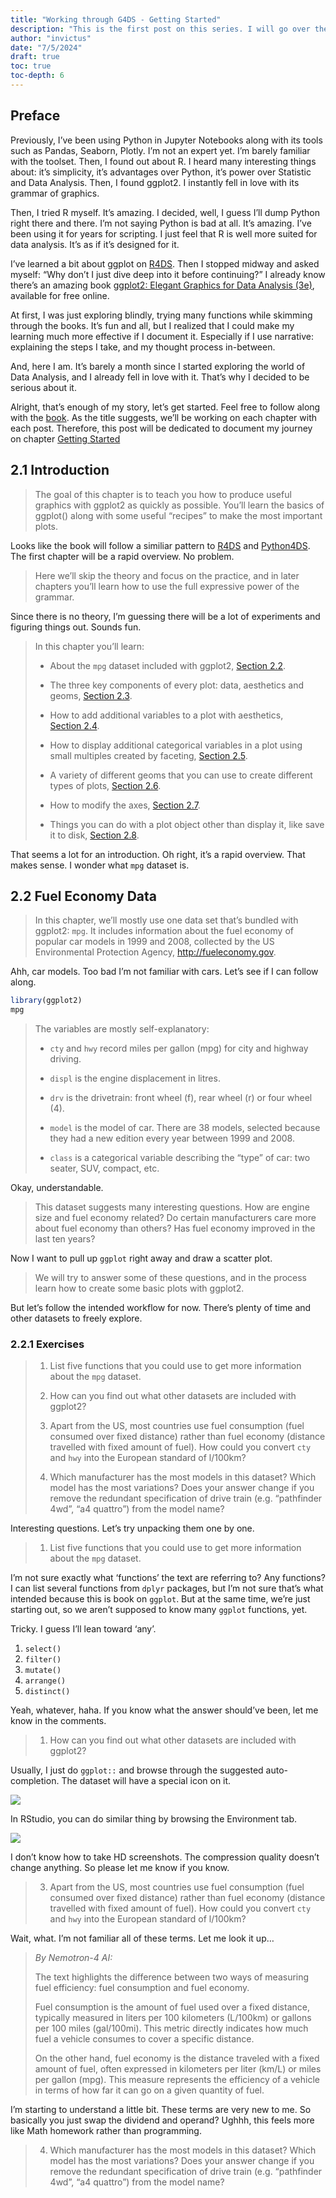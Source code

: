 ```yaml
---
title: "Working through G4DS - Getting Started"
description: "This is the first post on this series. I will go over the book and give genuine commentary as I follow the tutorial."
author: "invictus"
date: "7/5/2024"
draft: true
toc: true
toc-depth: 6
---
```


## Preface

Previously, I've been using Python in Jupyter Notebooks along with its tools such as Pandas, Seaborn, Plotly. I'm not an expert yet. I'm barely familiar with the toolset. Then, I found out about R. I heard many interesting things about: it's simplicity, it's advantages over Python, it's power over Statistic and Data Analysis. Then, I found ggplot2. I instantly fell in love with its grammar of graphics.

Then, I tried R myself. It's amazing. I decided, well, I guess I'll dump Python right there and there. I'm not saying Python is bad at all. It's amazing. I've been using it for years for scripting. I just feel that R is well more suited for data analysis. It's as if it's designed for it.

I've learned a bit about ggplot on [R4DS](https://r4ds.hadley.nz/). Then I stopped midway and asked myself: "Why don't I just dive deep into it before continuing?" I already know there's an amazing book [ggplot2: Elegant Graphics for Data Analysis (3e)](https://ggplot2-book.org/), available for free online.

At first, I was just exploring blindly, trying many functions while skimming through the books. It's fun and all, but I realized that I could make my learning much more effective if I document it. Especially if I use narrative: explaining the steps I take, and my thought process in-between.

And, here I am. It's barely a month since I started exploring the world of Data Analysis, and I already fell in love with it. That's why I decided to be serious about it.

Alright, that's enough of my story, let's get started. Feel free to follow along with the [book](https://ggplot2-book.org/). As the title suggests, we'll be working on each chapter with each post. Therefore, this post will be dedicated to document my journey on chapter [Getting Started]((https://ggplot2-book.org/getting-started))

## 2.1 Introduction

> The goal of this chapter is to teach you how to produce useful graphics with ggplot2 as quickly as possible. You’ll learn the basics of ggplot() along with some useful “recipes” to make the most important plots.

Looks like the book will follow a similiar pattern to [R4DS](https://r4ds.hadley.nz/) and [Python4DS](https://aeturrell.github.io/python4DS/welcome.html). The first chapter will be a rapid overview. No problem.

> Here we’ll skip the theory and focus on the practice, and in later chapters you’ll learn how to use the full expressive power of the grammar.

Since there is no theory, I'm guessing there will be a lot of experiments and figuring things out. Sounds fun.

> In this chapter you’ll learn:
>
> -   About the `mpg` dataset included with ggplot2, [Section 2.2](https://ggplot2-book.org/getting-started#sec-fuel-economy-data).
>
> -   The three key components of every plot: data, aesthetics and geoms, [Section 2.3](https://ggplot2-book.org/getting-started#sec-basic-use).
>
> -   How to add additional variables to a plot with aesthetics, [Section 2.4](https://ggplot2-book.org/getting-started#sec-aesthetics).
>
> -   How to display additional categorical variables in a plot using small multiples created by faceting, [Section 2.5](https://ggplot2-book.org/getting-started#sec-qplot-faceting).
>
> -   A variety of different geoms that you can use to create different types of plots, [Section 2.6](https://ggplot2-book.org/getting-started#sec-plot-geoms).
>
> -   How to modify the axes, [Section 2.7](https://ggplot2-book.org/getting-started#sec-axes).
>
> -   Things you can do with a plot object other than display it, like save it to disk, [Section 2.8](https://ggplot2-book.org/getting-started#sec-output).

That seems a lot for an introduction. Oh right, it's a rapid overview. That makes sense. I wonder what `mpg` dataset is.

## 2.2 Fuel Economy Data

> In this chapter, we’ll mostly use one data set that’s bundled with ggplot2: `mpg`. It includes information about the fuel economy of popular car models in 1999 and 2008, collected by the US Environmental Protection Agency, [http://fueleconomy.gov](http://fueleconomy.gov/).

Ahh, car models. Too bad I'm not familiar with cars. Let's see if I can follow along.

```r
library(ggplot2)
mpg
```

> The variables are mostly self-explanatory:
>
> -   `cty` and `hwy` record miles per gallon (mpg) for city and highway driving.
>
> -   `displ` is the engine displacement in litres.
>
> -   `drv` is the drivetrain: front wheel (f), rear wheel (r) or four wheel (4).
>
> -   `model` is the model of car. There are 38 models, selected because they had a new edition every year between 1999 and 2008.
>
> -   `class` is a categorical variable describing the “type” of car: two seater, SUV, compact, etc.

Okay, understandable.

> This dataset suggests many interesting questions. How are engine size and fuel economy related? Do certain manufacturers care more about fuel economy than others? Has fuel economy improved in the last ten years?

Now I want to pull up `ggplot` right away and draw a scatter plot.

> We will try to answer some of these questions, and in the process learn how to create some basic plots with ggplot2.

But let's follow the intended workflow for now. There's plenty of time and other datasets to freely explore.

### 2.2.1 Exercises

> 1.  List five functions that you could use to get more information about the `mpg` dataset.
>
> 2.  How can you find out what other datasets are included with ggplot2?
>
> 3.  Apart from the US, most countries use fuel consumption (fuel consumed over fixed distance) rather than fuel economy (distance travelled with fixed amount of fuel). How could you convert `cty` and `hwy` into the European standard of l/100km?
>
> 4.  Which manufacturer has the most models in this dataset? Which model has the most variations? Does your answer change if you remove the redundant specification of drive train (e.g. "pathfinder 4wd", "a4 quattro") from the model name?

Interesting questions. Let's try unpacking them one by one.

> 1.  List five functions that you could use to get more information about the `mpg` dataset.

I'm not sure exactly what 'functions' the text are referring to? Any functions? I can list several functions from `dplyr` packages, but I'm not sure that's what intended because this is book on `ggplot`. But at the same time, we're just starting out, so we aren't supposed to know many `ggplot` functions, yet.

Tricky. I guess I'll lean toward 'any'.

1.  `select()`
2.  `filter()`
3.  `mutate()`
4.  `arrange()`
5.  `distinct()`

Yeah, whatever, haha. If you know what the answer should've been, let me know in the comments.

> 1.  How can you find out what other datasets are included with ggplot2?

Usually, I just do `ggplot::` and browse through the suggested auto-completion. The dataset will have a special icon on it.

![](./images/1_screenshot_dataset.png)

In RStudio, you can do similar thing by browsing the Environment tab.

![](./images/2_screenshot_dataset.png)

I don't know how to take HD screenshots. The compression quality doesn't change anything. So please let me know if you know.

> 3.  Apart from the US, most countries use fuel consumption (fuel consumed over fixed distance) rather than fuel economy (distance travelled with fixed amount of fuel). How could you convert `cty` and `hwy` into the European standard of l/100km?

Wait, what. I'm not familiar all of these terms. Let me look it up...

> *By Nemotron-4 AI:*
>
> The text highlights the difference between two ways of measuring fuel efficiency: fuel consumption and fuel economy.
>
> Fuel consumption is the amount of fuel used over a fixed distance, typically measured in liters per 100 kilometers (L/100km) or gallons per 100 miles (gal/100mi). This metric directly indicates how much fuel a vehicle consumes to cover a specific distance.
>
> On the other hand, fuel economy is the distance traveled with a fixed amount of fuel, often expressed in kilometers per liter (km/L) or miles per gallon (mpg). This measure represents the efficiency of a vehicle in terms of how far it can go on a given quantity of fuel.

I'm starting to understand a little bit. These terms are very new to me. So basically you just swap the dividend and operand? Ughhh, this feels more like Math homework rather than programming.

> 4.  Which manufacturer has the most models in this dataset? Which model has the most variations? Does your answer change if you remove the redundant specification of drive train (e.g. "pathfinder 4wd", "a4 quattro") from the model name?
